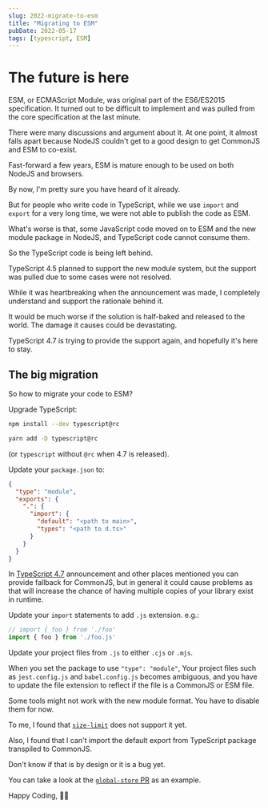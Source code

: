 ```yaml
---
slug: 2022-migrate-to-esm
title: "Migrating to ESM"
pubDate: 2022-05-17
tags: [typescript, ESM]
---
```


# The future is here

ESM, or ECMAScript Module, was original part of the ES6/ES2015 specification.
It turned out to be difficult to implement and was pulled from the core specification at the last minute.

There were many discussions and argument about it.
At one point, it almost falls apart because NodeJS couldn't get to a good design to get CommonJS and ESM to co-exist.

Fast-forward a few years, ESM is mature enough to be used on both NodeJS and browsers.

By now, I'm pretty sure you have heard of it already.

But for people who write code in TypeScript, while we use `import` and `export` for a very long time,
we were not able to publish the code as ESM.

What's worse is that, some JavaScript code moved on to ESM and the new module package in NodeJS,
and TypeScript code cannot consume them.

So the TypeScript code is being left behind.

TypeScript 4.5 planned to support the new module system,
but the support was pulled due to some cases were not resolved.

While it was heartbreaking when the announcement was made,
I completely understand and support the rationale behind it.

It would be much worse if the solution is half-baked and released to the world.
The damage it causes could be devastating.

TypeScript 4.7 is trying to provide the support again,
and hopefully it's here to stay.

## The big migration

So how to migrate your code to ESM?

Upgrade TypeScript:

```sh
npm install --dev typescript@rc

yarn add -D typescript@rc
```

(or `typescript` without `@rc` when 4.7 is released).

Update your `package.json` to:

```json
{
  "type": "module",
  "exports": {
    ".": {
      "import": {
        "default": "<path to main>",
        "types": "<path to d.ts>"
      }
    }
  }
}
```

In [TypeScript 4.7] announcement and other places mentioned you can provide fallback for CommonJS,
but in general it could cause problems as that will increase the chance of having multiple copies of your library exist in runtime.

Update your `import` statements to add `.js` extension.
e.g.:

```ts
// import { foo } from './foo'
import { foo } from './foo.js'
```

Update your project files from `.js` to either `.cjs` or `.mjs`.

When you set the package to use `"type": "module"`,
Your project files such as `jest.config.js` and `babel.config.js` becomes ambiguous,
and you have to update the file extension to reflect if the file is a CommonJS or ESM file.

Some tools might not work with the new module format.
You have to disable them for now.

To me, I found that [`size-limit`] does not support it yet.

Also, I found that I can't import the default export from TypeScript package transpiled to CommonJS.

Don't know if that is by design or it is a bug yet.

You can take a look at the [`global-store` PR] as an example.

Happy Coding, 🧑‍💻

[`global-store` PR]: https://github.com/unional/global-store/tree/esm
[`size-limit`]: https://github.com/ai/size-limit
[TypeScript 4.7]: https://devblogs.microsoft.com/typescript/announcing-typescript-4-7-rc/
